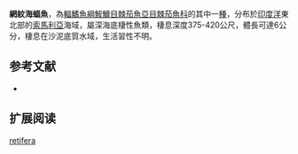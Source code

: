 {{Speciesbox
| name = 網紋海蝠魚
| image = 
| image_width = 240px
| image_caption = 
| status = NE
| status_system = IUCN3.1
| genus = Malthopsis
| species = retifera
| authority = [[Ho,_Prokofiev_&_Shao|Ho, Prokofiev & Shao]], 2009
| synonyms = 
}}

'''網紋海蝠魚'''，為[[輻鰭魚綱|輻鰭魚綱]][[鮟鱇目|鮟鱇目]][[棘茄魚亞目|棘茄魚亞目]][[棘茄魚科|棘茄魚科]]的其中一[[種|種]]，分布於[[印度洋|印度洋]]東北部的[[索馬利亞|索馬利亞]]海域，屬深海底棲性魚類，棲息深度375-420公尺，體長可達6公分，棲息在沙泥底質水域，生活習性不明。

==参考文献==
*{{FishBase_species|genus=Malthopsis|species=retifera|year=2014|month=2}}

== 扩展阅读 ==
{{refbegin}}
{{wikispecies-inline|Malthopsis retifera|網紋海蝠魚}}
{{refend}}
{{Taxonbar|from=Q5532204}}

[[Category:海蝠魚屬|retifera]]


{{魚類小作品}}